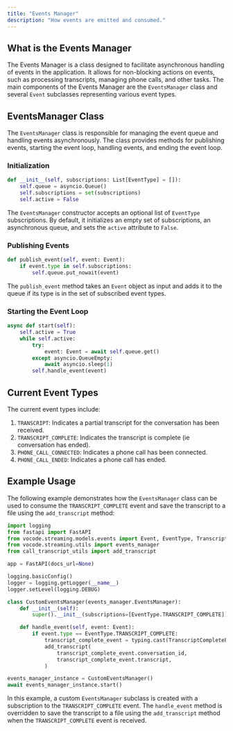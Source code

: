```yaml
---
title: "Events Manager"
description: "How events are emitted and consumed."
---
```


## What is the Events Manager

The Events Manager is a class designed to facilitate asynchronous handling of events in the application. It allows for non-blocking actions on events, such as processing transcripts, managing phone calls, and other tasks. The main components of the Events Manager are the `EventsManager` class and several `Event` subclasses representing various event types.

## EventsManager Class

The `EventsManager` class is responsible for managing the event queue and handling events asynchronously. The class provides methods for publishing events, starting the event loop, handling events, and ending the event loop.

### Initialization

```python
def __init__(self, subscriptions: List[EventType] = []):
    self.queue = asyncio.Queue()
    self.subscriptions = set(subscriptions)
    self.active = False
```

The `EventsManager` constructor accepts an optional list of `EventType` subscriptions. By default, it initializes an empty set of subscriptions, an asynchronous queue, and sets the `active` attribute to `False`.

### Publishing Events

```python
def publish_event(self, event: Event):
    if event.type in self.subscriptions:
        self.queue.put_nowait(event)
```

The `publish_event` method takes an `Event` object as input and adds it to the queue if its type is in the set of subscribed event types.

### Starting the Event Loop

```python
async def start(self):
    self.active = True
    while self.active:
        try:
            event: Event = await self.queue.get()
        except asyncio.QueueEmpty:
            await asyncio.sleep(1)
        self.handle_event(event)
```

## Current Event Types

The current event types include:

1. `TRANSCRIPT`: Indicates a partial transcript for the conversation has been received.
2. `TRANSCRIPT_COMPLETE`: Indicates the transcript is complete (ie conversation has ended).
3. `PHONE_CALL_CONNECTED`: Indicates a phone call has been connected.
4. `PHONE_CALL_ENDED`: Indicates a phone call has ended.

## Example Usage

The following example demonstrates how the `EventsManager` class can be used to consume the `TRANSCRIPT_COMPLETE` event and save the transcript to a file using the `add_transcript` method:

```python
import logging
from fastapi import FastAPI
from vocode.streaming.models.events import Event, EventType, TranscriptCompleteEvent
from vocode.streaming.utils import events_manager
from call_transcript_utils import add_transcript

app = FastAPI(docs_url=None)

logging.basicConfig()
logger = logging.getLogger(__name__)
logger.setLevel(logging.DEBUG)

class CustomEventsManager(events_manager.EventsManager):
    def __init__(self):
        super().__init__(subscriptions=[EventType.TRANSCRIPT_COMPLETE])

    def handle_event(self, event: Event):
        if event.type == EventType.TRANSCRIPT_COMPLETE:
            transcript_complete_event = typing.cast(TranscriptCompleteEvent, event)
            add_transcript(
                transcript_complete_event.conversation_id,
                transcript_complete_event.transcript,
            )

events_manager_instance = CustomEventsManager()
await events_manager_instance.start()
```

In this example, a custom `EventsManager` subclass is created with a subscription to the `TRANSCRIPT_COMPLETE` event. The `handle_event` method is overridden to save the transcript to a file using the `add_transcript` method when the `TRANSCRIPT_COMPLETE` event is received.
